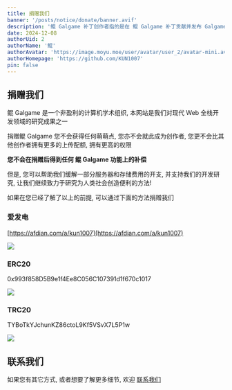 ```yaml
---
title: 捐赠我们
banner: '/posts/notice/donate/banner.avif'
description: '鲲 Galgame 补丁创作者指的是在 鲲 Galgame 补丁贡献并发布 Galgame 补丁资源的众多 Galgame 爱好者, 它由无数热爱 Galgame 的人们组成'
date: 2024-12-08
authorUid: 2
authorName: '鲲'
authorAvatar: 'https://image.moyu.moe/user/avatar/user_2/avatar-mini.avif'
authorHomepage: 'https://github.com/KUN1007'
pin: false
---
```


## 捐赠我们

鲲 Galgame 是一个非盈利的计算机学术组织, 本网站是我们对现代 Web 全栈开发领域的研究成果之一

捐赠鲲 Galgame 您不会获得任何萌萌点, 您亦不会就此成为创作者, 您更不会比其他创作者拥有更多的上传配额, 拥有更高的权限

**您不会在捐赠后得到任何 鲲 Galgame 功能上的补偿**

但是, 您可以帮助我们缓解一部分服务器和存储费用的开支, 并支持我们的开发研究, 让我们继续致力于研究为人类社会创造便利的方法!

如果在您已经了解了以上的前提, 可以通过下面的方法捐赠我们

### 爱发电

[https://afdian.com/a/kun1007](https://afdian.com/a/kun1007)

![](/posts/notice/donate/qr1.avif)

### ERC20

0x993f858D5B9e1f4Ee8C056C107391d1f670c1017

![](/posts/notice/donate/qr2.avif)

### TRC20

TYBoTkYJchunKZ86ctoL9Kf5VSvX7L5P1w

![](/posts/notice/donate/qr3.avif)

## 联系我们

如果您有其它方式, 或者想要了解更多细节, 欢迎 [联系我们](/about/notice/feedback)
